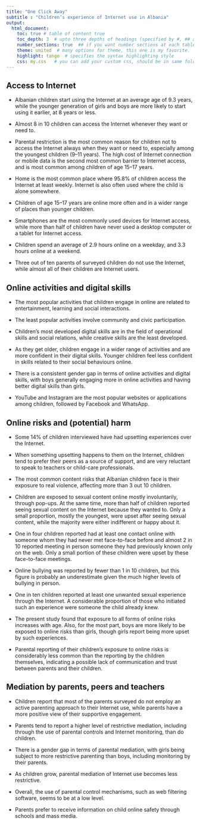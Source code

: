 ```yaml
---
title: "One Click Away"
subtitle : "Children’s experience of Internet use in Albania"
output: 
  html_document:
    toc: true # table of content true
    toc_depth: 3  # upto three depths of headings (specified by #, ## and ###)
    number_sections: true  ## if you want number sections at each table header
    theme: united  # many options for theme, this one is my favorite.
    highlight: tango  # specifies the syntax highlighting style
    css: my.css   # you can add your custom css, should be in same folder
---
```


## Access to Internet

  - Albanian children start using the Internet at an average age of 9.3 years, while the younger generation of girls and boys are more likely to start using it earlier, at 8 years or less.

  - Almost 8 in 10 children can access the Internet whenever they want or need to.

  - Parental restriction is the most common reason for children not to access the Internet always when they want or need to, especially among the youngest children (9–11 years). The high cost of Internet connection or mobile data is the second most common barrier to Internet access, and is most common among children of age 15–17 years.

  - Home is the most common place where 95.8% of children access the Internet at least weekly. Internet is also often used where the child is alone somewhere.

  - Children of age 15–17 years are online more often and in a wider range of places than younger children.

  - Smartphones are the most commonly used devices for Internet access, while more than half of children have never used a desktop computer or a tablet for Internet access.

  - Children spend an average of 2.9 hours online on a weekday,  and 3.3 hours online at a weekend.

  - Three out of ten parents of surveyed children do not use the Internet, while almost all of their children are Internet users.

## Online activities and digital skills

  - The most popular activities that children engage in online are related to entertainment, learning and social interactions.

  - The least popular activities involve community and civic
participation.

  - Children’s most developed digital skills are in the field of operational skills and social relations, while creative skills are the least developed.

  - As they get older, children engage in a wider range of activities and are more confident in their digital skills. Younger children feel less confident in skills related to their social behaviours online.

  - There is a consistent gender gap in terms of online activities and digital skills, with boys generally engaging more in online activities and having better digital skills than girls.

  - YouTube and Instagram are the most popular websites or applications among children, followed by Facebook and WhatsApp.

## Online risks and (potential) harm

  - Some 14% of children interviewed have had upsetting experiences over the Internet.

  - When something upsetting happens to them on the Internet, children tend to prefer their peers as a source of support, and are very reluctant to speak to teachers or child-care professionals.

 - The most common content risks that Albanian children face is their exposure to real violence, affecting more than 3 out 10 children.

 - Children are exposed to sexual content online mostly involuntarily, through pop-ups. At the same time, more than half of children reported seeing sexual content on the Internet because they wanted to. Only a small proportion, mostly the youngest, were upset after seeing sexual content, while the majority were either indifferent or happy about it.

  - One in four children reported had at least one contact online with someone whom they had never met face-to-face before and almost 2 in 10 reported meeting in person someone they had previously known only on the web. Only a small portion of these children were upset by these face-to-face meetings.

  - Online bullying was reported by fewer than 1 in 10 children, but this figure is probably an underestimate given the much higher levels of bullying in person.

  - One in ten children reported at least one unwanted sexual experience through the Internet. A considerable proportion of those who initiated such an experience were someone the child already knew.

  - The present study found that exposure to all forms of online risks increases with age. Also, for the most part, boys are more likely to be exposed to online risks than girls, though girls report being more upset by such experiences.

  - Parental reporting of their children’s exposure to online risks is considerably less common than the reporting by the children themselves, indicating a possible lack of communication and trust between parents and their children.

## Mediation by parents, peers and teachers

  - Children report that most of the parents surveyed do not employ an active parenting approach to their Internet use, while parents have a more positive view of their supportive engagement.

  - Parents tend to report a higher level of restrictive mediation, including through the use of parental controls and Internet monitoring, than do children.

  - There is a gender gap in terms of parental mediation, with girls being subject to more restrictive parenting than boys, including monitoring by their parents.

  - As children grow, parental mediation of Internet use becomes less restrictive.

  - Overall, the use of parental control mechanisms, such as web filtering software, seems to be at a low level.

  - Parents prefer to receive information on child online safety through schools and mass media.